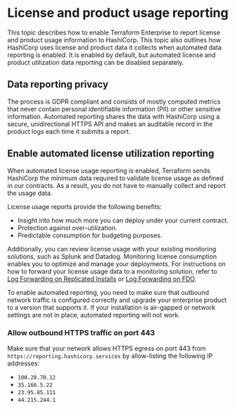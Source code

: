 # License and product usage reporting
This topic describes how to enable Terraform Enterprise to report license and product usage information to HashiCorp. This topic also outlines how HashiCorp uses license and product data it collects when automated data reporting is enabled. It is enabled by default, but automated license and product utilization data reporting can be disabled separately.

## Data reporting privacy
The process is GDPR compliant and consists of mostly computed metrics that never contain personal identifiable information (PII) or other sensitive information. Automated reporting shares the data with HashiCorp using a secure, unidirectional HTTPS API and makes an auditable record in the product logs each time it submits a report.

## Enable automated license utilization reporting
When automated license usage reporting is enabled, Terraform sends HashiCorp the minimum data required to validate license usage as defined in our contracts. As a result, you do not have to manually collect and report the usage data. 

License usage reports provide the following benefits:

- Insight into how much more you can deploy under your current contract. 
- Protection against over-utilization. 
- Predictable consumption for budgeting purposes. 

Additionally, you can review license usage with your existing monitoring solutions, such as Splunk and Datadog. Monitoring license consumption enables you to optimize and manage your deployments. For instructions on how to forward your license usage data to a monitoring solution, refer to [Log Forwarding on Replicated Installs](/terraform/enterprise/replicated/monitoring/logging) or [Log Forwarding on FDO](/terraform/enterprise/flexible-deployments/monitoring/observability/logs#external-log-forwarding).


To enable automated reporting, you need to make sure that outbound network traffic is configured correctly and upgrade your enterprise product to a version that supports it. If your installation is air-gapped or network settings are not in place, automated reporting will not work.

### Allow outbound HTTPS traffic on port 443

Make sure that your network allows HTTPS egress on port 443 from `https://reporting.hashicorp.services` by allow-listing the following IP addresses:

- `100.20.70.12`
- `35.166.5.22`
- `23.95.85.111`
- `44.215.244.1`
